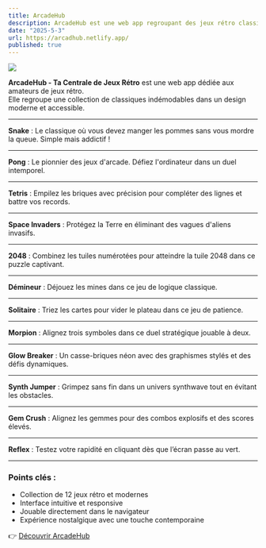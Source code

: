 ```yaml
---
title: ArcadeHub
description: ArcadeHub est une web app regroupant des jeux rétro classiques comme Snake, Pong, Tetris, Space Invaders, 2048, Démineur, Solitaire, Morpion, Glow Breaker, Synth Jumper, Gem Crush, et Reflex. Revivez l'âge d'or des arcades dans un seul hub !
date: "2025-5-3"
url: https://arcadhub.netlify.app/
published: true
---
```


[![](/arcadehub.png)](https://arcadhub.netlify.app/)

**ArcadeHub - Ta Centrale de Jeux Rétro** est une web app dédiée aux amateurs de jeux rétro.  
Elle regroupe une collection de classiques indémodables dans un design moderne et accessible.

---

**Snake** : Le classique où vous devez manger les pommes sans vous mordre la queue. Simple mais addictif !

---

**Pong** : Le pionnier des jeux d'arcade. Défiez l'ordinateur dans un duel intemporel.

---

**Tetris** : Empilez les briques avec précision pour compléter des lignes et battre vos records.

---

**Space Invaders** : Protégez la Terre en éliminant des vagues d'aliens invasifs.

---

**2048** : Combinez les tuiles numérotées pour atteindre la tuile 2048 dans ce puzzle captivant.

---

**Démineur** : Déjouez les mines dans ce jeu de logique classique.

---

**Solitaire** : Triez les cartes pour vider le plateau dans ce jeu de patience.

---

**Morpion** : Alignez trois symboles dans ce duel stratégique jouable à deux.

---

**Glow Breaker** : Un casse-briques néon avec des graphismes stylés et des défis dynamiques.

---

**Synth Jumper** : Grimpez sans fin dans un univers synthwave tout en évitant les obstacles.

---

**Gem Crush** : Alignez les gemmes pour des combos explosifs et des scores élevés.

---

**Reflex** : Testez votre rapidité en cliquant dès que l’écran passe au vert.

---

### Points clés :
- Collection de 12 jeux rétro et modernes  
- Interface intuitive et responsive  
- Jouable directement dans le navigateur  
- Expérience nostalgique avec une touche contemporaine  

👉 [Découvrir ArcadeHub](https://arcadhub.netlify.app/)